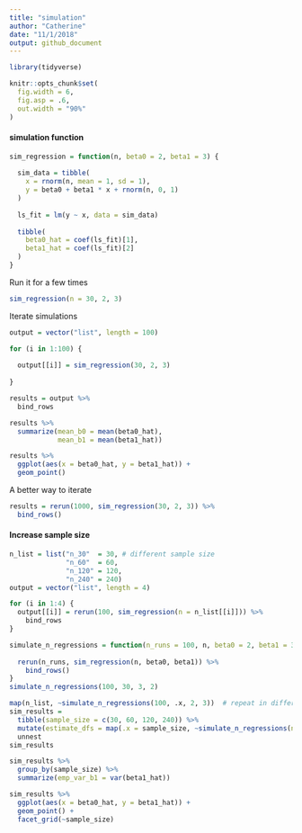 ```yaml
---
title: "simulation"
author: "Catherine"
date: "11/1/2018"
output: github_document
---
```


```r
library(tidyverse)

knitr::opts_chunk$set(
  fig.width = 6,
  fig.asp = .6,
  out.width = "90%"
)
```

#### simulation function
```r
sim_regression = function(n, beta0 = 2, beta1 = 3) {
  
  sim_data = tibble(
    x = rnorm(n, mean = 1, sd = 1),
    y = beta0 + beta1 * x + rnorm(n, 0, 1)
  )
  
  ls_fit = lm(y ~ x, data = sim_data)
  
  tibble(
    beta0_hat = coef(ls_fit)[1],
    beta1_hat = coef(ls_fit)[2]
  )
}
```

Run it for a few times

```r
sim_regression(n = 30, 2, 3)
```

Iterate simulations

```r
output = vector("list", length = 100)

for (i in 1:100) {
  
  output[[i]] = sim_regression(30, 2, 3)
  
}

results = output %>% 
  bind_rows
```

```r
results %>% 
  summarize(mean_b0 = mean(beta0_hat),
            mean_b1 = mean(beta1_hat))

results %>% 
  ggplot(aes(x = beta0_hat, y = beta1_hat)) +
  geom_point()
```

A better way to iterate

```r
results = rerun(1000, sim_regression(30, 2, 3)) %>% 
  bind_rows()
```

#### Increase sample size

```r
n_list = list("n_30"  = 30, # different sample size
              "n_60"  = 60, 
              "n_120" = 120, 
              "n_240" = 240)
output = vector("list", length = 4)

for (i in 1:4) {
  output[[i]] = rerun(100, sim_regression(n = n_list[[i]])) %>% 
    bind_rows
}

```


```r
simulate_n_regressions = function(n_runs = 100, n, beta0 = 2, beta1 = 3) {
  
  rerun(n_runs, sim_regression(n, beta0, beta1)) %>% 
    bind_rows()
}
simulate_n_regressions(100, 30, 3, 2)
```

```r
map(n_list, ~simulate_n_regressions(100, .x, 2, 3))  # repeat in different sample size in the list
sim_results = 
  tibble(sample_size = c(30, 60, 120, 240)) %>% 
  mutate(estimate_dfs = map(.x = sample_size, ~simulate_n_regressions(n = .x))) %>% 
  unnest
sim_results
```

```r
sim_results %>% 
  group_by(sample_size) %>% 
  summarize(emp_var_b1 = var(beta1_hat))

sim_results %>% 
  ggplot(aes(x = beta0_hat, y = beta1_hat)) +
  geom_point() +
  facet_grid(~sample_size)
```



